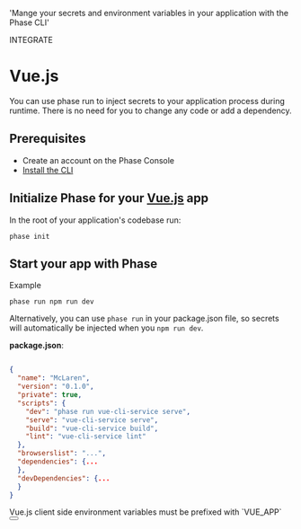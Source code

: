 
  'Mange your secrets and environment variables in your application with the Phase CLI'

<Tag variant="small">INTEGRATE</Tag>

# Vue.js

You can use phase run to inject secrets to your application process during runtime. There is no need for you to change any code or add a dependency.

## Prerequisites

- Create an account on the Phase Console
- [Install the CLI](/cli)

## Initialize Phase for your [Vue.js](https://cli.vuejs.org) app

In the root of your application's codebase run:

```fish
phase init
```

## Start your app with Phase

Example

```fish
phase run npm run dev
```

Alternatively, you can use `phase run` in your package.json file, so secrets will automatically be injected when you `npm run dev`.

**package.json**:

```json

{
  "name": "McLaren",
  "version": "0.1.0",
  "private": true,
  "scripts": {
    "dev": "phase run vue-cli-service serve",
    "serve": "vue-cli-service serve",
    "build": "vue-cli-service build",
    "lint": "vue-cli-service lint"
  },
  "browserslist": "...",
  "dependencies": {...
  },
  "devDependencies": {...
  }
}
```

<Note>
  Vue.js client side environment variables must be prefixed with `VUE_APP`
</Note>

<div className="not-prose">
  <Button
    href="https://cli.vuejs.org/guide/mode-and-env.html#environment-variables"
    variant="text"
    arrow="right"
    children="Vue Docs"
  />
</div>
